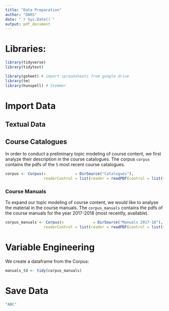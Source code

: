 ```yaml
---
title: "Data Preparation"
author: "DARS"
date: "`r Sys.Date()`"
output: pdf_document
---
```

# Libraries:
```r
library(tidyverse)
library(tidytext) 

library(gsheet) # import spreadsheets from google drive
library(tm)
library(hunspell) # Stemmer
```

# Import Data

## Textual Data

## Course Catalogues
In order to conduct a preliminary topic modeling of course content, we first analyze their description in the course catalogues. The corpus `corpus` contains the pdfs of the `5` most recent course catalogues.
```r
corpus <- Corpus(x             = DirSource("Catalogues"),
                 readerControl = list(reader = readPDF(control = list(text = "-layout"))))
```

### Course Manuals
To expand our topic modeling of course content, we would like to analyse the material in the course manuals. The `corpus_manuals` contains the pdfs of the course manuals for the year 2017-2018 (most recently, available).
```r
corpus_manuals <- Corpus(x             = DirSource("Manuals 2017-18"),
                 readerControl = list(reader = readPDF(control = list(text = "-layout"))))
```

# Variable Engineering
We create a dataframe from the Corpus:
```r

manuals_td <- tidy(corpus_manuals)

```

# Save Data

```r
"ABC"
```


